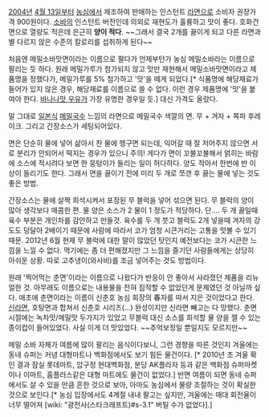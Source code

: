 [[2004년]] [[4월 13일]]부터 [[농심]]에서 제조하여 판매하는 인스턴트 [[라면]]으로 소비자 권장가격 900원이다. [[소바]]의 인스턴트 버전인데 의외로 재현도가 훌륭하고 맛이 좋다. 호화건면으로 열량도 적은데 은근히 '''양이 적다'''. ~~그래서 결국 2개를 끓이게 되고 다른 라면과 별 다르지 않은 수준의 칼로리를 섭취하게 된다~~

처음엔 메밀소바맛면이라는 이름으로 팔다가 언제부턴가 농심 메밀소바라는 이름으로 팔리는 듯 하다. 원래 메밀가루가 첨가되지 않고 맛만 재현해서 메밀소바맛면이라고 제품명을 정했다가, 메밀가루를 5% 첨가하고 '맛'을 떼게 되었다.[* 식품명에 해당재료가 들어가 있지 않은 경우, 해당재료를 이름으로 쓸 수 없다. 이런 경우 제품명에 '맛'을 붙여야 한다. [[바나나맛 우유]]가 가장 유명한 경우일 듯.] 대신 가격도 올랐다. 

말 그대로 [[일본]]식 [[메밀국수]] 느낌의 라면으로 메밀국수 색깔의 면. 무 + 겨자 + 쪽파 후레이크. 그리고 간장소스가 세팅되어있다. 

면은 단순히 물에 넣어 삶아서 찬 물에 헹구면 되는데, 익어갈 때 잘 저어주지 않으면 서로 분리가 안되어서 떡지는 경우가 있으니 주의! 게다가 면이 꼬불꼬불해서 얽히는 바람에 소스에 적시려다 보면 한 뭉텅이가 들리는 일이 허다하다. 양도 작아서 한번에 반 이상이 들리기도 한다. 그래서 면을 끓이기 전에 미리 두 개로 쪼갠 후 끓는 물에 넣는 것도 좋은 방법. 

간장소스는 물에 살짝 희석시켜서 포장된 무 블럭을 넣어 섞으면 된다. 무 블럭의 양이 많아 생각보다 매콤한 편. 물 양은 소스가 2 물이 1 정도가 적당하다. 단.... 두 개 끓일때 육수 부분은 개인차를 감안하고 만들것. 육수를 두 개 붓고 블럭도 2개 넣을때 겨자의 강도도 덩달아 2배이기 때문에 사람에 따라서 코가 엄청 시큰거리는 고통을 맛볼 수 있기 때문. 2012년 6월 현재 무 블럭에 대한 말이 많았던 탓인지 예전보다는 코가 시큰한 느낌을 느낄 수 없다. 먹기에는 좀 더 편해졌지만 그 느낌을 즐기던 사람들에게는 상당히 아쉬운 상황. 따로 고추냉이(와사비)를 조금 넣어주는 것도 방법이다.

원래 '찍어먹는 춘면'이라는 이름으로 나왔다가 반응이 안 좋아서 사라졌던 제품을 리뉴얼한 것. 아무래도 이름으로는 내용물을 전혀 짐작할 수 없었던게 문제였던 것 아닐까 싶다. 애초에 춘면이라는 이름이 신춘호 농심 회장의 春자를 따서 지은 것이었다고 한다. [[신라면]], 호탕면과 합쳐서 신춘호 시리즈(...) 완성이지만 신라면 빼고는 다 망했다. 춘면 시절에는 녹차맛/메밀맛 두가지가 있었고 무블럭 대신 소스를 희석할 물 양을 잴 수 있는 종이컵이 들어있었다. 사실 이게 더 맛있었다. ~~추억보정일 뿐일지도 모르지만~~

메밀 소바 자체가 여름에 많이 팔리는 음식이다보니, 그런 경향을 따른 것인지 겨울에는 동네 슈퍼는 커녕 대형마트나 백화점에서도 보기 힘든 물건이다. [* 2010년 초 겨울 확인 결과 잠실 롯데마트, 압구정 현대백화점, 분당 AK플라자 등과 같은 백화점 슈퍼마켓이나 이마트, 홈플러스같은 대형 마트에도 물건이 없었다.] 반면 여름이 되면 동네 슈퍼에서도 살 수 있을 만큼 흔한 것으로 보아, 아마도 농심에서 물량 조절하는 것이 확실한 것으로 보인다.[* 농심 입장에서도 4계절 내내 팔고는 싶지만, 겨울에는 매대 회전율이 너무 떨어져 [wiki: "광전사(스타크래프트)#s-3.1" 버틸 수가 없었다].]
